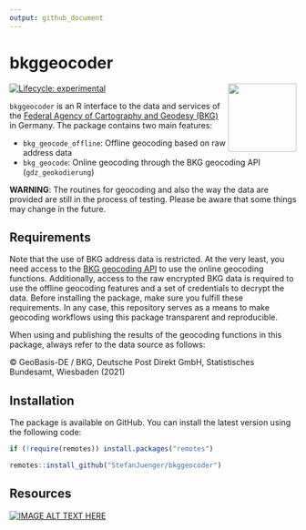 ```yaml
---
output: github_document
---
```


# bkggeocoder

<img src="./man/images/hex_bkggeocoder.png" align="right" width="120"/>

<!-- badges: start -->

[![Lifecycle: experimental](https://img.shields.io/badge/lifecycle-experimental-red.svg)](https://www.tidyverse.org/lifecycle/#experimental)

<!-- badges: end -->

`bkggeocoder` is an R interface to the data and services of the [Federal Agency of Cartography and Geodesy (BKG)](https://gdz.bkg.bund.de/index.php/default/webanwendungen/bkg-geocoder.html) in Germany. The package contains two main features:

-   `bkg_geocode_offline`: Offline geocoding based on raw address data
-   `bkg_geocode`: Online geocoding through the BKG geocoding API (`gdz_geokodierung`)

**WARNING**: The routines for geocoding and also the way the data are provided are still in the process of testing. Please be aware that some things may change in the future.

## Requirements

Note that the use of BKG address data is restricted. At the very least, you need access to the [BKG geocoding API](https://gdz.bkg.bund.de/index.php/default/geokodierungsdienst-opensearch-der-adv-fur-adressen-und-geonamen-gdz-geokodierung.html) to use the online geocoding functions. Additionally, access to the raw encrypted BKG data is required to use the offline geocoding features and a set of credentials to decrypt the data. Before installing the package, make sure you fulfill these requirements. In any case, this repository serves as a means to make geocoding workflows using this package transparent and reproducible.

When using and publishing the results of the geocoding functions in this package, always refer to the data source as follows:

© GeoBasis-DE / BKG, Deutsche Post Direkt GmbH, Statistisches Bundesamt, Wiesbaden (2021)

## Installation

The package is available on GitHub. You can install the latest version using the following code:

```r
if (!require(remotes)) install.packages("remotes")

remotes::install_github("StefanJuenger/bkggeocoder")
```


## Resources

[![IMAGE ALT TEXT HERE](https://img.youtube.com/vi/ZnA21LyKK88/0.jpg)](https://www.youtube.com/watch?v=ZnA21LyKK88)